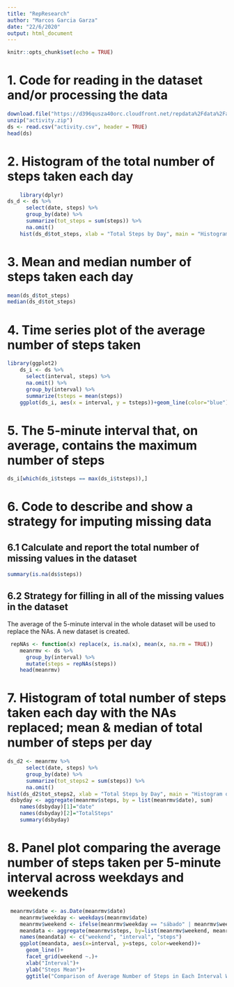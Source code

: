---
title: "RepResearch"
author: "Marcos Garcia Garza"
date: "22/6/2020"
output: html_document
---

```{r setup, include=FALSE}
knitr::opts_chunk$set(echo = TRUE)
```
# 1. Code for reading in the dataset and/or processing the data
```{r download, echo=TRUE}

download.file("https://d396qusza40orc.cloudfront.net/repdata%2Fdata%2Factivity.zip", destfile = "activity.zip", mode="wb")
unzip("activity.zip")
ds <- read.csv("activity.csv", header = TRUE)
head(ds)
```
# 2. Histogram of the total number of steps taken each day
```{r hist1, echo=TRUE}
    library(dplyr)
ds_d <- ds %>% 
      select(date, steps) %>%
      group_by(date) %>%
      summarize(tot_steps = sum(steps)) %>% 
      na.omit()
    hist(ds_d$tot_steps, xlab = "Total Steps by Day", main = "Histogram of Total Daily Steps", breaks = 30)
```
# 3. Mean and median number of steps taken each day
```{r mean&median, echo=TRUE}
mean(ds_d$tot_steps)
median(ds_d$tot_steps)
```
# 4. Time series plot of the average number of steps taken
```{r times, echo=TRUE}
library(ggplot2)
    ds_i <- ds %>%
      select(interval, steps) %>%
      na.omit() %>%
      group_by(interval) %>%
      summarize(tsteps = mean(steps))
    ggplot(ds_i, aes(x = interval, y = tsteps))+geom_line(color="blue")
```
# 5. The 5-minute interval that, on average, contains the maximum number of steps
```{r interval, echo=TRUE}
ds_i[which(ds_i$tsteps == max(ds_i$tsteps)),]
```
# 6. Code to describe and show a strategy for imputing missing data
## 6.1 Calculate and report the total number of missing values in the dataset
```{r missings, echo=TRUE}
summary(is.na(ds$steps))
```
## 6.2 Strategy for filling in all of the missing values in the dataset
The average of the 5-minute interval in the whole dataset will be used to replace the NAs. A new dataset is created.
```{r replace, echo=TRUE}
 repNAs <- function(x) replace(x, is.na(x), mean(x, na.rm = TRUE))
    meanrmv <- ds %>%
      group_by(interval) %>%
      mutate(steps = repNAs(steps))
    head(meanrmv)
```
# 7. Histogram of total number of steps taken each day with the NAs replaced; mean & median of total number of steps per day
```{r hist2, echo=TRUE}
ds_d2 <- meanrmv %>% 
      select(date, steps) %>%
      group_by(date) %>%
      summarize(tot_steps2 = sum(steps)) %>% 
      na.omit()
hist(ds_d2$tot_steps2, xlab = "Total Steps by Day", main = "Histogram of Total Daily Steps (NAs Removed)", breaks = 30)
 dsbyday <- aggregate(meanrmv$steps, by = list(meanrmv$date), sum)
    names(dsbyday)[1]="date"
    names(dsbyday)[2]="TotalSteps"
    summary(dsbyday)
```
# 8. Panel plot comparing the average number of steps taken per 5-minute interval across weekdays and weekends
```{r weekend, echo=TRUE}
 
 meanrmv$date <- as.Date(meanrmv$date)
    meanrmv$weekday <- weekdays(meanrmv$date)
    meanrmv$weekend <- ifelse(meanrmv$weekday == "sábado" | meanrmv$weekday == "domingo", "Weekend", "Weekday")
    meandata <- aggregate(meanrmv$steps, by=list(meanrmv$weekend, meanrmv$interval), na.omit(mean))
    names(meandata) <- c("weekend", "interval", "steps")
    ggplot(meandata, aes(x=interval, y=steps, color=weekend))+
      geom_line()+
      facet_grid(weekend ~.)+
      xlab("Interval")+
      ylab("Steps Mean")+
      ggtitle("Comparison of Average Number of Steps in Each Interval Weekdays/Weekends")
```